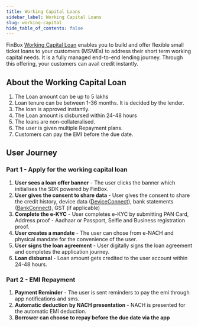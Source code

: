 ```yaml
---
title: Working Capital Loans
sidebar_label: Working Capital Loans
slug: working-capital
hide_table_of_contents: false
---
```



FinBox [Working Capital Loan](/product/build/working-capital) enables you to build and offer flexible small ticket loans to your customers (MSMEs) to address their short term working capital needs. It is a fully managed end-to-end lending journey. Through this offering, your customers can avail credit instantly.

## About the Working Capital Loan

1. The Loan amount can be up to 5 lakhs
2. Loan tenure can be between 1-36 months. It is decided by the lender.
3. The loan is approved instantly. 
6. The Loan amount is disbursed within 24-48 hours
7. The loans are non-collateralised.
9. The user is given multiple Repayment plans.
11. Customers can pay the EMI before the due date.


## User Journey

### Part 1 - Apply for the working capital loan

1. **User sees a loan offer banner** - The user clicks the banner which initialises the SDK powered by FinBox. 
2. **User gives the consent to share data** - User gives the consent to share the credit history, device data ([DeviceConnect](/product/products/device-connect)), bank statements ([BankConnect](/product/products/bank-connect)), GST (if applicable)
3. **Complete the e-KYC** - User completes e-KYC by submitting  PAN Card, Address proof - Aadhaar or Passport, Selfie and Business registration proof.
4. **User creates a mandate** - The user can chose from e-NACH and physical mandate for the convenience of the user.
5. **User signs the loan agreement** - User digitally signs the loan agreement and completes the application journey.
6. **Loan disbursal** - Loan amount gets credited to the user account within 24-48 hours. 

### Part 2 - EMI Repayment

1. **Payment Reminder** - The user is sent reminders to pay the emi through app notifications and sms.
2. **Automatic deduction by NACH presentation** - NACH is presented for the automatic EMI deduction.
3. **Borrower can choose to repay before the due date via the app**
  
